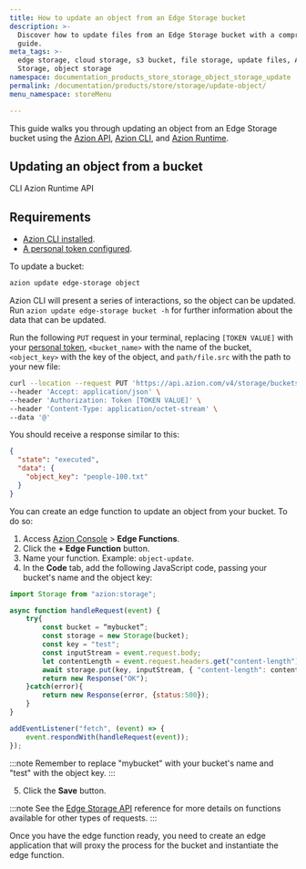 ```yaml
---
title: How to update an object from an Edge Storage bucket
description: >-
  Discover how to update files from an Edge Storage bucket with a comprehensive
  guide.
meta_tags: >-
  edge storage, cloud storage, s3 bucket, file storage, update files, Azion Edge
  Storage, object storage
namespace: documentation_products_store_storage_object_storage_update
permalink: /documentation/products/store/storage/update-object/
menu_namespace: storeMenu

---
```



This guide walks you through updating an object from an Edge Storage bucket using the [Azion API](https://api.azion.com/), [Azion CLI](/en/documentation/products/azion-cli/overview/), and [Azion Runtime](/en/documentation/runtime/api-reference/storage/).

## Updating an object from a bucket

<Tabs client:visible>
    <Fragment slot="tab.cli">CLI</Fragment>
    <Fragment slot="tab.runtime">Azion Runtime</Fragment>
    <Fragment slot="tab.api">API</Fragment>

<Fragment slot="panel.cli">

## Requirements 

- [Azion CLI installed](/en/documentation/products/azion-cli/overview/#installing-azion-cli). 
- [A personal token configured](/en/documentation/devtools/cli/globals/#token).

To update a bucket: 

```bash 
azion update edge-storage object 
```

Azion CLI will present a series of interactions, so the object can be updated. Run `azion update edge-storage bucket -h` for further information about the data that can be updated. 

</Fragment >

<Fragment slot="panel.api">

Run the following `PUT` request in your terminal, replacing `[TOKEN VALUE]` with your [personal token](/en/documentation/products/guides/personal-tokens/), `<bucket_name>` with the name of the bucket, `<object_key>` with the key of the object, and `path/file.src` with the path to your new file:

```bash 
curl --location --request PUT 'https://api.azion.com/v4/storage/buckets/<bucket_name>/objects/<object_key>' \
--header 'Accept: application/json' \
--header 'Authorization: Token [TOKEN VALUE]' \
--header 'Content-Type: application/octet-stream' \
--data '@'
```

You should receive a response similar to this:

```json
{
  "state": "executed",
  "data": {
    "object_key": "people-100.txt"
  }
}
```

</Fragment>

<Fragment slot="panel.runtime">

You can create an edge function to update an object from your bucket. To do so:

1. Access [Azion Console](/en/documentation/products/guides/how-to-access-azion-console/) > **Edge Functions**.
2. Click the **+ Edge Function** button.
3. Name your function. Example: `object-update`.
4. In the **Code** tab, add the following JavaScript code, passing your bucket's name and the object key:

```js
import Storage from "azion:storage";

async function handleRequest(event) {
    try{
        const bucket = “mybucket”;
        const storage = new Storage(bucket);
        const key = "test";
        const inputStream = event.request.body;
        let contentLength = event.request.headers.get("content-length");
        await storage.put(key, inputStream, { "content-length": contentLength });
        return new Response("OK");
    }catch(error){
        return new Response(error, {status:500});
    }
}

addEventListener("fetch", (event) => {
    event.respondWith(handleRequest(event));
});
```

:::note 
Remember to replace "mybucket" with your bucket's name and "test" with the object key.
:::

5. Click the **Save** button.

:::note
See the [Edge Storage API](/en/documentation/runtime/api-reference/storage/) reference for more details on functions available for other types of requests.
:::

Once you have the edge function ready, you need to create an edge application that will proxy the process for the bucket and instantiate the edge function.

<LinkButton link="/en/documentation/products/build/edge-application/first-steps/" label="Go to Edge Application first steps" severity="secondary" target="_blank" />
<LinkButton link="/en/documentation/products/guides/build/instantiate-edge-functions/" label="Go to how to instantiate an edge function" severity="secondary" target="_blank" />

</Fragment>
</Tabs>
